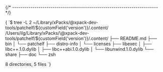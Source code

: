 


{/* ------------------------------------------------------------------------ */}

<CodeBlock language="console"> {
`$ tree -L 2 ~/Library/xPacks/\@xpack-dev-tools/patchelf/${customField('version')}/.content/
/Users/ilg/Library/xPacks/\@xpack-dev-tools/patchelf/${customField('version')}/.content/
├── README.md
├── bin
│   └── patchelf
├── distro-info
│   └── licenses
├── libexec
│   ├── libc++.1.0.dylib
│   ├── libc++abi.1.0.dylib
│   └── libunwind.1.0.dylib
└── share
    ├── doc
    └── zsh

8 directories, 5 files
`} </CodeBlock>
